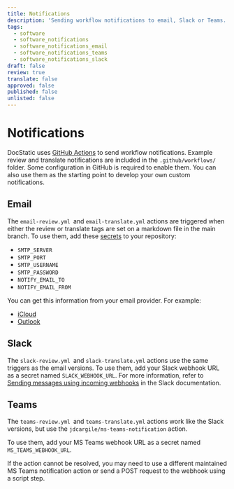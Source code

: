 ```yaml
---
title: Notifications
description: 'Sending workflow notifications to email, Slack or Teams.'
tags:
  - software
  - software_notifications
  - software_notifications_email
  - software_notifications_teams
  - software_notifications_slack
draft: false
review: true
translate: false
approved: false
published: false
unlisted: false
---
```


# Notifications

DocStatic uses [GitHub Actions](https://docs.github.com/en/actions) to send workflow notifications. Example review and translate notifications are included in the `.github/workflows/` folder. Some configuration in GitHub is required to enable them. You can also use them as the starting point to develop your own custom notifications.

## Email

The `email-review.yml `and `email-translate.yml` actions are triggered when either the review or translate tags are set on a markdown file in the main branch. To use them, add these [secrets](https://docs.github.com/en/actions/how-tos/write-workflows/choose-what-workflows-do/use-secrets) to your repository:

* `SMTP_SERVER`
* `SMTP_PORT`
* `SMTP_USERNAME`
* `SMTP_PASSWORD`
* `NOTIFY_EMAIL_TO`
* `NOTIFY_EMAIL_FROM`

You can get this information from your email provider. For example:

* [iCloud](https://support.apple.com/en-us/102525)
* [Outlook](https://support.microsoft.com/en-us/office/pop-imap-and-smtp-settings-for-outlook-com-d088b986-291d-42b8-9564-9c414e2aa040)

## Slack

The `slack-review.yml `and `slack-translate.yml` actions use the same triggers as the email versions. To use them, add your Slack webhook URL as a secret named `SLACK_WEBHOOK_URL`. For more information, refer to [Sending messages using incoming webhooks](https://docs.slack.dev/messaging/sending-messages-using-incoming-webhooks/) in the Slack documentation.

## Teams

The `teams-review.yml `and `teams-translate.yml` actions work like the Slack versions, but use the `jdcargile/ms-teams-notification` action.

To use them, add your MS Teams webhook URL as a secret named `MS_TEAMS_WEBHOOK_URL`.

If the action cannot be resolved, you may need to use a different maintained MS Teams notification action or send a POST request to the webhook using a script step.
